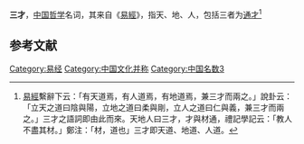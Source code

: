 {{redirect|天地人}}
'''三才'''，[[中国哲学|中国哲学]]名词，其来自《[[易經|易經]]》，指天、地、人，包括三者为[[通才|通才]]<ref>[[易經|易經]]繫辭下云：「有天道焉，有人道焉，有地道焉，兼三才而兩之。」說卦云：「立天之道曰陰與陽，立地之道曰柔與剛，立人之道曰仁與義，兼三才而兩之。」三才之語詞即由此而來。天地人曰三才，才與材通，禮記學記云：「教人不盡其材。」鄭注：「材，道也」三才即天道、地道、人道。</ref>

==参考文献==
<div class="references-small">
<references></references>
</div>

{{哲学小作品}}

[[Category:易经|Category:易经]]
[[Category:中国文化并称|Category:中国文化并称]]
[[Category:中国名数3|Category:中国名数3]]